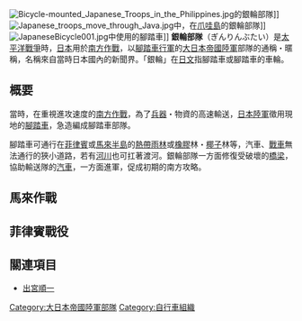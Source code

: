 [[File:Bicycle-mounted_Japanese_Troops_in_the_Philippines.jpg|thumb]]的銀輪部隊]]
[[File:Japanese_troops_move_through_Java.jpg|thumb]]中，在[[爪哇島|爪哇島]]的銀輪部隊]]
[[File:JapaneseBicycle001.jpg|thumb]]中使用的腳踏車]]
'''銀輪部隊'''（ぎんりんぶたい）是[[太平洋戰爭|太平洋戰爭]]時，[[日本|日本]]用於[[南方作戰|南方作戰]]，以[[腳踏車|腳踏車]][[行軍|行軍]]的[[大日本帝國陸軍|大日本帝國陸軍]]部隊的通稱・暱稱，名稱來自當時日本國內的新聞界。「銀輪」在[[日文|日文]]指腳踏車或腳踏車的車輪。

== 概要 ==
當時，在重視進攻速度的[[南方作戰|南方作戰]]，為了[[兵器|兵器]]・物資的高速輸送，[[大日本帝國陸軍|日本陸軍]]徵用現地的[[腳踏車|腳踏車]]，急造編成腳踏車部隊。

腳踏車可通行在[[菲律賓|菲律賓]]或[[馬來半島|馬來半島]]的[[熱帶雨林|熱帶雨林]]或[[橡膠|橡膠]]林・[[椰子|椰子]]林等，汽車、[[戰車|戰車]]無法通行的狹小道路，若有[[河川|河川]]也可扛著渡河。銀輪部隊一方面修復受破壞的[[橋梁|橋梁]]，協助輸送隊的[[汽車|汽車]]，一方面進軍，促成初期的南方攻略。

== 馬來作戰 ==
{{main|馬來作戰}}

== 菲律賓戰役 ==
{{main|菲律賓戰役 (1941年–1942年)}}

== 關連項目 ==
*[[出宮順一|出宮順一]]

[[Category:大日本帝國陸軍部隊|Category:大日本帝國陸軍部隊]]
[[Category:自行車組織|Category:自行車組織]]